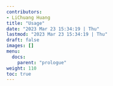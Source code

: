 ```yaml
---
contributors:
- LiChuang Huang
title: "Usage"
date: "2023 Mar 23 15:34:19 | Thu"
lastmod: "2023 Mar 23 15:34:19 | Thu"
draft: false
images: []
menu:
  docs:
    parent: "prologue"
weight: 110
toc: true
---
```

